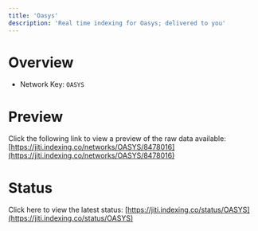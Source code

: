 ```yaml
---
title: 'Oasys'
description: 'Real time indexing for Oasys; delivered to you'
---
```


# Overview
- Network Key: `OASYS`

# Preview
Click the following link to view a preview of the raw data available: [https://jiti.indexing.co/networks/OASYS/8478016](https://jiti.indexing.co/networks/OASYS/8478016)

# Status
Click here to view the latest status: [https://jiti.indexing.co/status/OASYS](https://jiti.indexing.co/status/OASYS)
